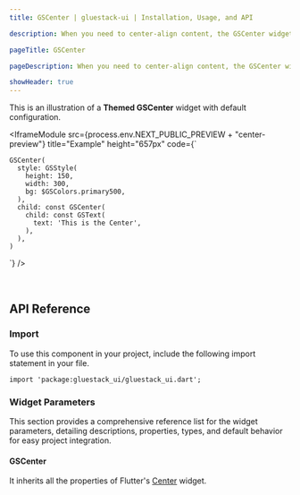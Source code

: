 ```yaml
---
title: GSCenter | gluestack-ui | Installation, Usage, and API

description: When you need to center-align content, the GSCenter widget comes in handy. It is a layout widget that can be used with other widgets to create complex layouts and positioning.

pageTitle: GSCenter

pageDescription: When you need to center-align content, the GSCenter widget comes in handy. It is a layout widget that can be used with other widgets to create complex layouts and positioning.

showHeader: true
---
```



<Meta title="Components/Layout/Center" />

This is an illustration of a **Themed GSCenter** widget with default configuration.

<IframeModule
  src={process.env.NEXT_PUBLIC_PREVIEW + "center-preview"}
  title="Example"
  height="657px"
  code={`

    GSCenter(
      style: GSStyle(
        height: 150,
        width: 300,
        bg: $GSColors.primary500,
      ),
      child: const GSCenter(
        child: const GSText(
          text: 'This is the Center',
        ),
      ),
    )

`}
/>

<br />

## API Reference

### Import

To use this component in your project, include the following import statement in your file.

```
import 'package:gluestack_ui/gluestack_ui.dart';
```

### Widget Parameters

This section provides a comprehensive reference list for the widget parameters, detailing descriptions, properties, types, and default behavior for easy project integration.

#### GSCenter

It inherits all the properties of Flutter's [Center](https://api.flutter.dev/flutter/widgets/Center-class.html) widget.

<br />
